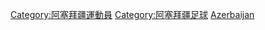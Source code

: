 {{Commons cat|Association football players from Azerbaijan}}

[[Category:阿塞拜疆運動員|Category:阿塞拜疆運動員]]
[[Category:阿塞拜疆足球|Category:阿塞拜疆足球]]
[[Category:各國足球運動員|Azerbaijan]]